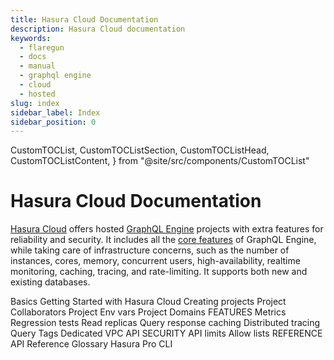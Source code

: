 ```yaml
---
title: Hasura Cloud Documentation
description: Hasura Cloud documentation
keywords:
  - flaregun
  - docs
  - manual
  - graphql engine
  - cloud
  - hosted
slug: index
sidebar_label: Index
sidebar_position: 0
---
```


  CustomTOCList,
  CustomTOCListSection,
  CustomTOCListHead,
  CustomTOCListContent,
} from "@site/src/components/CustomTOCList"

# Hasura Cloud Documentation

[Hasura Cloud](https://cloud.hasura.io/signup/?pg=docs&plcmt=body&cta=hasura-cloud&tech=default) offers hosted [GraphQL Engine](https://github.com/hasura/graphql-engine) projects with extra features for reliability and security. It includes all the [core features](/graphql/core/index.mdx) of GraphQL Engine, while taking care of infrastructure concerns, such as the number of instances, cores, memory, concurrent users, high-availability, realtime monitoring, caching, tracing, and rate-limiting. It supports both new and existing databases.

<CustomTOCList>
  <CustomTOCListSection>
    <CustomTOCListHead>Basics</CustomTOCListHead>
    <CustomTOCListContent>
      <VersionedLink to="/graphql/cloud/getting-started/index">
        Getting Started with Hasura Cloud
      </VersionedLink>
      <VersionedLink to="/graphql/cloud/projects/create">
        Creating projects
      </VersionedLink>
      <VersionedLink to="/graphql/cloud/projects/collaborators">
        Project Collaborators
      </VersionedLink>
      <VersionedLink to="/graphql/cloud/projects/env-vars">
        Project Env vars
      </VersionedLink>
      <VersionedLink to="/graphql/cloud/projects/domains">
        Project Domains
      </VersionedLink>
    </CustomTOCListContent>
  </CustomTOCListSection>
  <CustomTOCListSection>
    <CustomTOCListHead>FEATURES</CustomTOCListHead>
    <CustomTOCListContent>
      <VersionedLink to="/graphql/cloud/metrics/index">Metrics</VersionedLink>
      <VersionedLink to="/graphql/cloud/regression-tests">
        Regression tests
      </VersionedLink>
      <VersionedLink to="/graphql/cloud/read-replicas">
        Read replicas
      </VersionedLink>
      <VersionedLink to="/graphql/cloud/response-caching">
        Query response caching
      </VersionedLink>
      <VersionedLink to="/graphql/cloud/tracing">
        Distributed tracing
      </VersionedLink>
      <VersionedLink to="/graphql/cloud/query-tags">Query Tags</VersionedLink>
      <VersionedLink to="/graphql/cloud/dedicated-vpc">
        Dedicated VPC
      </VersionedLink>
    </CustomTOCListContent>
  </CustomTOCListSection>
  <CustomTOCListSection>
    <CustomTOCListHead>API SECURITY</CustomTOCListHead>
    <CustomTOCListContent>
      <VersionedLink to="/graphql/cloud/security/api-limits">
        API limits
      </VersionedLink>
      <VersionedLink to="/graphql/cloud/security/allow-lists">
        Allow lists
      </VersionedLink>
    </CustomTOCListContent>
  </CustomTOCListSection>
  <CustomTOCListSection>
    <CustomTOCListHead>REFERENCE</CustomTOCListHead>
    <CustomTOCListContent>
      <VersionedLink to="/graphql/cloud/api-reference">
        API Reference
      </VersionedLink>
      <VersionedLink to="/graphql/cloud/glossary">Glossary</VersionedLink>
      <VersionedLink to="/graphql/cloud/hasurapro-cli/index">
        Hasura Pro CLI
      </VersionedLink>
    </CustomTOCListContent>
  </CustomTOCListSection>
</CustomTOCList>
